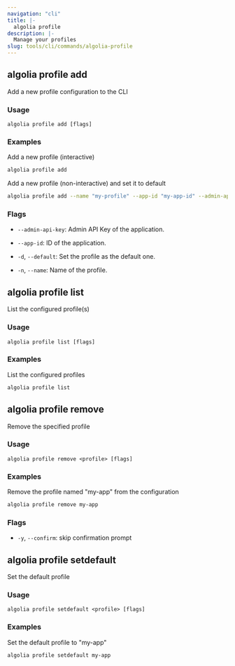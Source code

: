```yaml
---
navigation: "cli"
title: |-
  algolia profile
description: |-
  Manage your profiles
slug: tools/cli/commands/algolia-profile
---
```


## algolia profile add

Add a new profile configuration to the CLI

### Usage

`algolia profile add [flags]`

### Examples

Add a new profile (interactive)

```sh
algolia profile add
```

Add a new profile (non-interactive) and set it to default

```sh
algolia profile add --name "my-profile" --app-id "my-app-id" --admin-api-key "my-admin-api-key" --default
```

### Flags

- `--admin-api-key`: Admin API Key of the application.

- `--app-id`: ID of the application.

- `-d`, `--default`: Set the profile as the default one.

- `-n`, `--name`: Name of the profile.

## algolia profile list

List the configured profile(s)

### Usage

`algolia profile list [flags]`

### Examples

List the configured profiles

```sh
algolia profile list
```

## algolia profile remove

Remove the specified profile

### Usage

`algolia profile remove <profile> [flags]`

### Examples

Remove the profile named "my-app" from the configuration

```sh
algolia profile remove my-app
```

### Flags

- `-y`, `--confirm`: skip confirmation prompt

## algolia profile setdefault

Set the default profile

### Usage

`algolia profile setdefault <profile> [flags]`

### Examples

Set the default profile to "my-app"

```sh
algolia profile setdefault my-app
```

